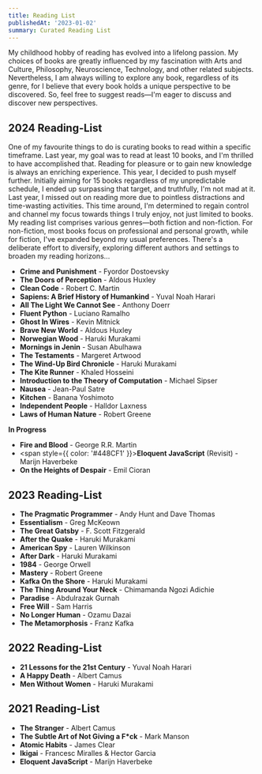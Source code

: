 ```yaml
---
title: Reading List 
publishedAt: '2023-01-02'
summary: Curated Reading List
---
```


My childhood hobby of reading has evolved into a lifelong passion. My choices of books are greatly influenced by my fascination with Arts and Culture, Philosophy, Neuroscience, Technology, and other related subjects. Nevertheless, I am always willing to explore any book, regardless of its genre, for I believe that every book holds a unique perspective to be discovered. So, feel free to suggest reads—I'm eager to discuss and discover new perspectives.

## 2024 Reading-List

One of my favourite things to do is curating books to read within a specific timeframe. Last year, my goal was to read at least 10 books, and I'm thrilled to have accomplished that. Reading for pleasure or to gain new knowledge is always an enriching experience. This year, I decided to push myself further. Initially aiming for 15 books regardless of my unpredictable schedule, I ended up surpassing that target, and truthfully, I'm not mad at it. Last year, I missed out on reading more due to pointless distractions and time-wasting activities. This time around, I'm determined to regain control and channel my focus towards things I truly enjoy, not just limited to books. My reading list comprises various genres—both fiction and non-fiction. For non-fiction, most books focus on professional and personal growth, while for fiction, I've expanded beyond my usual preferences. There's a deliberate effort to diversify, exploring different authors and settings to broaden my reading horizons...

- **Crime and Punishment** - Fyordor Dostoevsky
- **The Doors of Perception** - Aldous Huxley
- **Clean Code** - Robert C. Martin
- **Sapiens: A Brief History of Humankind** - Yuval Noah Harari
- **All The Light We Cannot See** - Anthony Doerr
- **Fluent Python** - Luciano Ramalho
- **Ghost In Wires** - Kevin Mitnick
- **Brave New World** - Aldous Huxley
- **Norwegian Wood** - Haruki Murakami
- **Mornings in Jenin** - Susan Abulhawa
- **The Testaments** - Margeret Artwood
- **The Wind-Up Bird Chronicle** - Haruki Murakami
- **The Kite Runner** - Khaled Hosseini
- **Introduction to the Theory of Computation** - Michael Sipser
- **Nausea** - Jean-Paul Satre
- **Kitchen** - Banana Yoshimoto
- **Independent People** - Halldor Laxness
- **Laws of Human Nature** - Robert Greene

**In Progress**
- **Fire and Blood** - George R.R. Martin
- <span style={{ color: '#448CF1' }}>**Eloquent JavaScript** (Revisit)</span> - Marijn Haverbeke
- **On the Heights of Despair** - Emil Cioran


## 2023 Reading-List

- **The Pragmatic Programmer** - Andy Hunt and Dave Thomas
- **Essentialism** - Greg McKeown
- **The Great Gatsby** - F. Scott Fitzgerald
- **After the Quake** - Haruki Murakami
- **American Spy** - Lauren Wilkinson
- **After Dark** - Haruki Murakami
- **1984** - George Orwell
- **Mastery** - Robert Greene
- **Kafka On the Shore** - Haruki Murakami
- **The Thing Around Your Neck** - Chimamanda Ngozi Adichie
- **Paradise** - Abdulrazak Gurnah
- **Free Will** - Sam Harris
- **No Longer Human** - Ozamu Dazai
- **The Metamorphosis** - Franz Kafka


## 2022 Reading-List

- **21 Lessons for the 21st Century** - Yuval Noah Harari
- **A Happy Death** - Albert Camus
- **Men Without Women** - Haruki Murakami


## 2021 Reading-List

- **The Stranger** - Albert Camus
- **The Subtle Art of Not Giving a F*ck** - Mark Manson
- **Atomic Habits** - James Clear
- **Ikigai** - Francesc Miralles & Hector Garcia
- **Eloquent JavaScript** - Marijn Haverbeke
